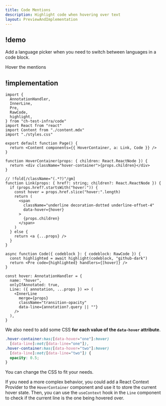 ```yaml
---
title: Code Mentions
description: Highlight code when hovering over text
layout: PreviewAndImplementation
---
```


## !demo

Add a language picker when you need to switch between languages in a code block.

<Demo name="hover" content="content.mdx">
  Hover the mentions
</Demo>

## !implementation

```tsx code.tsx -c
import {
  AnnotationHandler,
  InnerLine,
  Pre,
  RawCode,
  highlight,
} from "ch-test-infra/code"
import React from "react"
import Content from "./content.mdx"
import "./styles.css"

export default function Page() {
  return <Content components={{ HoverContainer, a: Link, Code }} />
}

function HoverContainer(props: { children: React.ReactNode }) {
  return <div className="hover-container">{props.children}</div>
}

// !fold[/className="(.*?)"/gm]
function Link(props: { href?: string; children?: React.ReactNode }) {
  if (props.href?.startsWith("hover:")) {
    const hover = props.href.slice("hover:".length)
    return (
      <span
        className="underline decoration-dotted underline-offset-4"
        data-hover={hover}
      >
        {props.children}
      </span>
    )
  } else {
    return <a {...props} />
  }
}

async function Code({ codeblock }: { codeblock: RawCode }) {
  const highlighted = await highlight(codeblock, "github-dark")
  return <Pre code={highlighted} handlers={[hover]} />
}

const hover: AnnotationHandler = {
  name: "hover",
  onlyIfAnnotated: true,
  Line: ({ annotation, ...props }) => (
    <InnerLine
      merge={props}
      className="transition-opacity"
      data-line={annotation?.query || ""}
    />
  ),
}
```

We also need to add some CSS **for each value of the `data-hover` attribute**.

```css styles.css
.hover-container:has([data-hover="one"]:hover)
  [data-line]:not([data-line="one"]),
.hover-container:has([data-hover="two"]:hover)
  [data-line]:not([data-line="two"]) {
  opacity: 0.5;
}
```

You can change the CSS to fit your needs.

If you need a more complex behavior, you could add a React Context Provider to the `HoverContainer` component and use it to store the current hover state. Then, you can use the `useContext` hook in the `Line` component to check if the current line is the one being hovered over.
